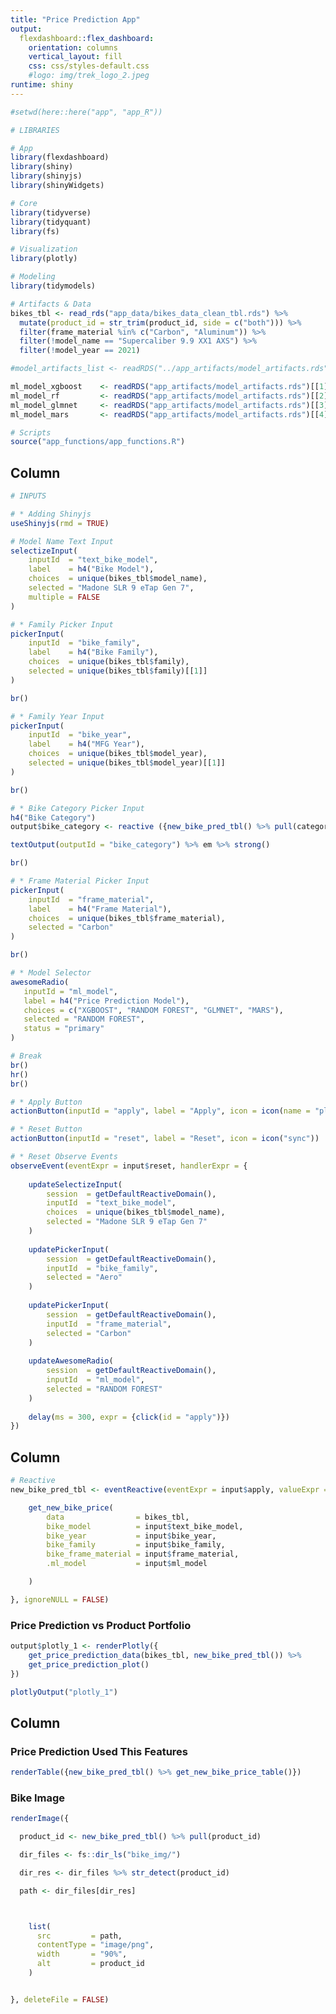 ```yaml
---
title: "Price Prediction App"
output: 
  flexdashboard::flex_dashboard:
    orientation: columns
    vertical_layout: fill
    css: css/styles-default.css
    #logo: img/trek_logo_2.jpeg
runtime: shiny
---
```


```r
#setwd(here::here("app", "app_R"))

# LIBRARIES

# App
library(flexdashboard)
library(shiny)
library(shinyjs)
library(shinyWidgets)

# Core
library(tidyverse)
library(tidyquant)
library(fs)

# Visualization
library(plotly)

# Modeling
library(tidymodels)

# Artifacts & Data
bikes_tbl <- read_rds("app_data/bikes_data_clean_tbl.rds") %>% 
  mutate(product_id = str_trim(product_id, side = c("both"))) %>% 
  filter(frame_material %in% c("Carbon", "Aluminum")) %>% 
  filter(!model_name == "Supercaliber 9.9 XX1 AXS") %>% 
  filter(!model_year == 2021)

#model_artifacts_list <- readRDS("../app_artifacts/model_artifacts.rds")

ml_model_xgboost    <- readRDS("app_artifacts/model_artifacts.rds")[[1]]
ml_model_rf         <- readRDS("app_artifacts/model_artifacts.rds")[[2]]
ml_model_glmnet     <- readRDS("app_artifacts/model_artifacts.rds")[[3]]
ml_model_mars       <- readRDS("app_artifacts/model_artifacts.rds")[[4]]

# Scripts
source("app_functions/app_functions.R")
```


Column {.sidebar}
-----------------------------------------------------------------------
```r
# INPUTS

# * Adding Shinyjs
useShinyjs(rmd = TRUE)

# Model Name Text Input
selectizeInput(
    inputId  = "text_bike_model", 
    label    = h4("Bike Model"),
    choices  = unique(bikes_tbl$model_name),
    selected = "Madone SLR 9 eTap Gen 7",
    multiple = FALSE
)

# * Family Picker Input
pickerInput(
    inputId  = "bike_family",
    label    = h4("Bike Family"),
    choices  = unique(bikes_tbl$family),
    selected = unique(bikes_tbl$family)[[1]]
)

br()

# * Family Year Input
pickerInput(
    inputId  = "bike_year",
    label    = h4("MFG Year"),
    choices  = unique(bikes_tbl$model_year),
    selected = unique(bikes_tbl$model_year)[[1]]
)

br()

# * Bike Category Picker Input
h4("Bike Category")
output$bike_category <- reactive ({new_bike_pred_tbl() %>% pull(category)})

textOutput(outputId = "bike_category") %>% em %>% strong()

br()

# * Frame Material Picker Input
pickerInput(
    inputId  = "frame_material",
    label    = h4("Frame Material"),
    choices  = unique(bikes_tbl$frame_material),
    selected = "Carbon"
)

br()

# * Model Selector
awesomeRadio(
   inputId = "ml_model",
   label = h4("Price Prediction Model"), 
   choices = c("XGBOOST", "RANDOM FOREST", "GLMNET", "MARS"),
   selected = "RANDOM FOREST",
   status = "primary"
)

# Break
br()
hr()
br()

# * Apply Button
actionButton(inputId = "apply", label = "Apply", icon = icon(name = "play", lib = "font-awesome"))

# * Reset Button
actionButton(inputId = "reset", label = "Reset", icon = icon("sync"))

# * Reset Observe Events
observeEvent(eventExpr = input$reset, handlerExpr = {
    
    updateSelectizeInput(
        session  = getDefaultReactiveDomain(), 
        inputId  = "text_bike_model", 
        choices  = unique(bikes_tbl$model_name),
        selected = "Madone SLR 9 eTap Gen 7"
    )
    
    updatePickerInput(
        session  = getDefaultReactiveDomain(), 
        inputId  = "bike_family", 
        selected = "Aero"
    )
    
    updatePickerInput(
        session  = getDefaultReactiveDomain(), 
        inputId  = "frame_material", 
        selected = "Carbon"
    )
    
    updateAwesomeRadio(
        session  = getDefaultReactiveDomain(),
        inputId  = "ml_model",
        selected = "RANDOM FOREST"
    )
    
    delay(ms = 300, expr = {click(id = "apply")})
})

```


Column {data-width=650}
-----------------------------------------------------------------------
```r

# Reactive
new_bike_pred_tbl <- eventReactive(eventExpr = input$apply, valueExpr = {

    get_new_bike_price(
        data                = bikes_tbl,
        bike_model          = input$text_bike_model,
        bike_year           = input$bike_year,
        bike_family         = input$bike_family,
        bike_frame_material = input$frame_material,
        .ml_model           = input$ml_model

    )

}, ignoreNULL = FALSE)

```

### Price Prediction vs Product Portfolio

```r

output$plotly_1 <- renderPlotly({
    get_price_prediction_data(bikes_tbl, new_bike_pred_tbl()) %>%
    get_price_prediction_plot()
})

plotlyOutput("plotly_1")

```

Column {data-width=350}
-----------------------------------------------------------------------

### Price Prediction Used This Features

```r

renderTable({new_bike_pred_tbl() %>% get_new_bike_price_table()})

```

### Bike Image

```r
renderImage({

  product_id <- new_bike_pred_tbl() %>% pull(product_id)

  dir_files <- fs::dir_ls("bike_img/")

  dir_res <- dir_files %>% str_detect(product_id)

  path <- dir_files[dir_res]



    list(
      src         = path,
      contentType = "image/png",
      width       = "90%",
      alt         = product_id
    )


}, deleteFile = FALSE)

```


